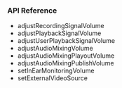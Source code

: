 
### API Reference

- <Link to="{{Global.API_REF_IOS_ROOT}}/class_irtcengine.html#api_irtcengine_adjustrecordingsignalvolume">adjustRecordingSignalVolume</Link>

- <Link to="{{Global.API_REF_IOS_ROOT}}/class_irtcengine.html#api_irtcengine_adjustplaybacksignalvolume">adjustPlaybackSignalVolume</Link>

- <Link to="{{Global.API_REF_IOS_ROOT}}/class_irtcengine.html#api_irtcengine_adjustuserplaybacksignalvolume">adjustUserPlaybackSignalVolume</Link>

- <Link to="{{Global.API_REF_IOS_ROOT}}/class_irtcengine.html#api_irtcengine_adjustaudiomixingvolume">adjustAudioMixingVolume</Link>

- <Link to="{{Global.API_REF_IOS_ROOT}}/class_irtcengine.html#api_irtcengine_adjustaudiomixingplayoutvolume">adjustAudioMixingPlayoutVolume</Link>

- <Link to="{{Global.API_REF_IOS_ROOT}}/class_irtcengine.html#unique_1799984064">adjustAudioMixingPublishVolume</Link>

- <Link to="{{Global.API_REF_IOS_ROOT}}/class_irtcengine.html#api_irtcengine_setinearmonitoringvolume">setInEarMonitoringVolume</Link>

- <Link to="{{Global.API_REF_IOS_ROOT}}/class_irtcengine.html#api_imediaengine_setexternalvideosource">setExternalVideoSource</Link>

